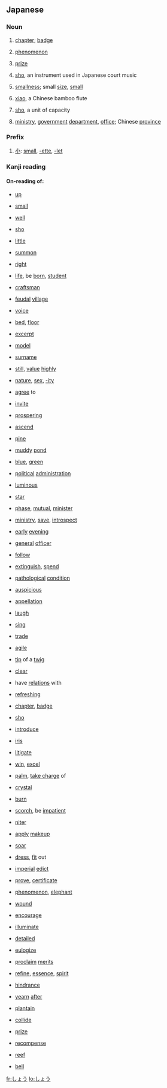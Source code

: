 ==Japanese==
===Noun===
{{ja-noun|h|rom=shō}}
#{{ja-def|章}} [[chapter]]; [[badge]]
#{{ja-def|象}} [[phenomenon]]
#{{ja-def|賞}} [[prize]]
#{{ja-def|笙}} [[sho]], an instrument used in Japanese court music
#{{ja-def|小}} [[smallness]]; small [[size]], [[small]]
#{{ja-def|簫}} [[w:Xiao (flute)|xiao]], a Chinese bamboo flute
#{{ja-def|升}} [[sho]], a unit of capacity
#{{ja-def|省}} [[ministry]], [[government]] [[department]], [[office]]; Chinese [[province]]

===Prefix===
{{ja-pos|h|prefix|rom=shō}}
# [[小]]: [[small]], [[-ette]], [[-let]]

===Kanji reading===
{{ja-kanjireading|rom=shō}}

====On-reading of:====
{{top4}}
*{{ja-def|上}} [[up]]
*{{ja-def|小}} [[small]]
*{{ja-def|井}} [[well]]
*{{ja-def|升}} [[sho]]
*{{ja-def|少}} [[little]]
*{{ja-def|召}} [[summon]]
*{{ja-def|正}} [[right]]
*{{ja-def|生}} [[life]], be [[born]], [[student]]
*{{ja-def|匠}} [[craftsman]]
*{{ja-def|庄}} [[feudal]] [[village]]
*{{ja-def|声}} [[voice]]
*{{ja-def|床}} [[bed]], [[floor]]
*{{ja-def|抄}} [[excerpt]]
*{{ja-def|肖}} [[model]]
*{{ja-def|姓}} [[surname]]
*{{ja-def|尚}} [[still]], [[value]] [[highly]]
*{{ja-def|性}} [[nature]], [[sex]], [[-ity]]
*{{ja-def|承}} [[agree]] to
*{{ja-def|招}} [[invite]]
{{mid4}}
*{{ja-def|昌}} [[prospering]]
*{{ja-def|昇}} [[ascend]]
*{{ja-def|松}} [[pine]]
*{{ja-def|沼}} [[muddy]] [[pond]]
*{{ja-def|青}} [[blue]], [[green]]
*{{ja-def|政}} [[political]] [[administration]]
*{{ja-def|昭}} [[luminous]]
*{{ja-def|星}} [[star]]
*{{ja-def|相}} [[phase]], [[mutual]], [[minister]]
*{{ja-def|省}} [[ministry]], [[save]], [[introspect]]
*{{ja-def|宵}} [[early]] [[evening]]
*{{ja-def|将}} [[general]] [[officer]]
*{{ja-def|従}} [[follow]]
*{{ja-def|消}} [[extinguish]], [[spend]]
*{{ja-def|症}} [[pathological]] [[condition]]
*{{ja-def|祥}} [[auspicious]]
*{{ja-def|称}} [[appellation]]
*{{ja-def|笑}} [[laugh]]
*{{ja-def|唱}} [[sing]]
{{mid4}}
*{{ja-def|商}} [[trade]]
*{{ja-def|捷}} [[agile]]
*{{ja-def|梢}} [[tip]] of a [[twig]]
*{{ja-def|清}} [[clear]]
*{{ja-def|渉}} have [[relations]] with
*{{ja-def|爽}} [[refreshing]]
*{{ja-def|章}} [[chapter]], [[badge]]
*{{ja-def|笙}} [[sho]]
*{{ja-def|紹}} [[introduce]]
*{{ja-def|菖}} [[iris]]
*{{ja-def|訟}} [[litigate]]
*{{ja-def|勝}} [[win]], [[excel]]
*{{ja-def|掌}} [[palm]], [[take charge]] of
*{{ja-def|晶}} [[crystal]]
*{{ja-def|焼}} [[burn]]
*{{ja-def|焦}} [[scorch]], be [[impatient]]
*{{ja-def|硝}} [[niter]]
*{{ja-def|粧}} [[apply]] [[makeup]]
*{{ja-def|翔}} [[soar]]
{{mid4}}
*{{ja-def|装}} [[dress]], [[fit]] out
*{{ja-def|詔}} [[imperial]] [[edict]]
*{{ja-def|証}} [[prove]], [[certificate]]
*{{ja-def|象}} [[phenomenon]], [[elephant]]
*{{ja-def|傷}} [[wound]]
*{{ja-def|奨}} [[encourage]]
*{{ja-def|照}} [[illuminate]]
*{{ja-def|詳}} [[detailed]]
*{{ja-def|頌}} [[eulogize]]
*{{ja-def|彰}} [[proclaim]] [[merits]]
*{{ja-def|精}} [[refine]], [[essence]], [[spirit]]
*{{ja-def|障}} [[hindrance]]
*{{ja-def|憧}} [[yearn]] [[after]]
*{{ja-def|蕉}} [[plantain]]
*{{ja-def|衝}} [[collide]]
*{{ja-def|賞}} [[prize]]
*{{ja-def|償}} [[recompense]]
*{{ja-def|礁}} [[reef]]
*{{ja-def|鐘}} [[bell]]
{{bottom4}}

[[fr:しょう]]
[[lo:しょう]]